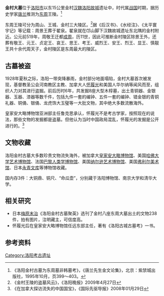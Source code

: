 '''金村大墓'''位于[[洛阳市|洛阳市]]以东15公里金村[[汉魏洛阳故城|汉魏洛阳故城]]遗址中，时代属[[战国|战国]]时期，据历史学家[[唐兰|唐兰]]推测为[[东周|东周]]王陵。<ref>《洛阳金村古墓为东周墓非韩墓考》，《唐兰先生金文论集》，北京：紫禁城出版社，1995年10月，页399～403。</ref>

东周王陵可分为周山、王城、金村三大陵区。<ref>《金村王陵的盗墓风云》，《洛阳晚报》2009年4月27日</ref>据《后汉书》、《水经注》、《太平寰宇记》等记载：周景王葬于翟泉。翟泉就在邙山脚下汉魏故城遗址东北隅的金村附近。公元前519年，周敬王迁都[[成周|成周]]，历11世，因此可推断金村陵区除景王外，还葬有敬王、元王、贞定王、哀王、思王、考王、威烈王、安王、烈王、显王、慎靓王共十余代周天子，金村陵区是东周最大的陵区。

== 古墓被盗 ==
1928年夏秋之际，洛阳一带突降暴雨，金村部分地面塌陷，金村大墓首次被发现，基督教圣公会河南教区主教、加拿大人[[怀履光|怀履光]]和美国人华尔纳等闻风而至，组织人力对其进行盗掘。前后历时6年，共发掘8座大型木椁墓，出土青铜器、金银器、玉器、漆器等数千件，包括九件一套的编钟、五件一套的编钟、错金银的青铜礼器、铜俑、银俑、龙虎饰大玉璧等一大批文物，其中绝大多数流散海外。

皇家安大略博物馆亚洲部主任鲁克思承认，怀履光不是考古学家，按照现在的说法，那些文物的发掘都是盗墓。但他认为当时中国政局混乱，怀履光的发掘是公开进行的。<ref>《在加拿大探访流失的中国国宝》，《国际先驱导报》2008年01月29日</ref>

== 文物收藏 ==
洛阳金村古墓大多数珍贵文物流失海外，被加拿大[[皇家安大略博物馆|皇家安大略博物馆]]、美国[[哈佛大学艺术博物馆|哈佛大学艺术博物馆]]、法国[[巴黎人类学博物馆|巴黎人类学博物馆]]、美国[[纳尔逊艺术博物馆|纳尔逊艺术博物馆]]、美国[[弗利尔美术馆|弗利尔美术馆]]、日本[[永青文库|永青文库]]等博物馆收藏。

国内存3件：大铜鼎、铜尺、“命瓜壶”，分别藏于洛阳博物馆、南京大学和清华大学。

== 相关研究 ==
*日本[[梅原末治|梅原末治]]《洛阳金村古墓聚英》选刊了金村八座东周大墓出土的文物238件，拍有图片，注明藏主，可信度高。
*怀履光后在皇家安大略博物馆任远东部主任，著有《洛阳古城古墓考》一书。

== 参考资料 ==
{{reflist}}

[[Category:洛阳考古遗址|Category:洛阳考古遗址]]